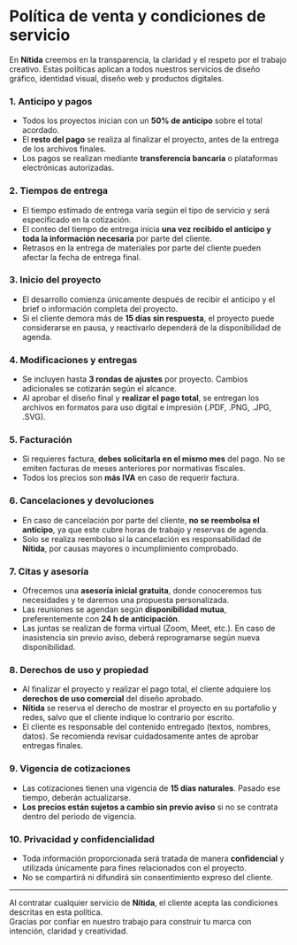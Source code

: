 # Política de venta y condiciones de servicio

En **Nítida** creemos en la transparencia, la claridad y el respeto por el trabajo creativo. Estas políticas aplican a todos nuestros servicios de diseño gráfico, identidad visual, diseño web y productos digitales.

### 1. Anticipo y pagos

* Todos los proyectos inician con un **50% de anticipo** sobre el total acordado.  
* El **resto del pago** se realiza al finalizar el proyecto, antes de la entrega de los archivos finales.  
* Los pagos se realizan mediante **transferencia bancaria** o plataformas electrónicas autorizadas.

### 2. Tiempos de entrega

- El tiempo estimado de entrega varía según el tipo de servicio y será especificado en la cotización.  
- El conteo del tiempo de entrega inicia **una vez recibido el anticipo y toda la información necesaria** por parte del cliente.  
- Retrasos en la entrega de materiales por parte del cliente pueden afectar la fecha de entrega final.

### 3. Inicio del proyecto

- El desarrollo comienza únicamente después de recibir el anticipo y el brief o información completa del proyecto.  
- Si el cliente demora más de **15 días sin respuesta**, el proyecto puede considerarse en pausa, y reactivarlo dependerá de la disponibilidad de agenda.

### 4. Modificaciones y entregas

- Se incluyen hasta **3 rondas de ajustes** por proyecto. Cambios adicionales se cotizarán según el alcance.  
- Al aprobar el diseño final y **realizar el pago total**, se entregan los archivos en formatos para uso digital e impresión (.PDF, .PNG, .JPG, .SVG).

### 5. Facturación

- Si requieres factura, **debes solicitarla en el mismo mes** del pago. No se emiten facturas de meses anteriores por normativas fiscales.  
- Todos los precios son **más IVA** en caso de requerir factura.

### 6. Cancelaciones y devoluciones

- En caso de cancelación por parte del cliente, **no se reembolsa el anticipo**, ya que este cubre horas de trabajo y reservas de agenda.  
- Solo se realiza reembolso si la cancelación es responsabilidad de **Nítida**, por causas mayores o incumplimiento comprobado.

### 7. Citas y asesoría

- Ofrecemos una **asesoría inicial gratuita**, donde conoceremos tus necesidades y te daremos una propuesta personalizada.  
- Las reuniones se agendan según **disponibilidad mutua**, preferentemente con **24 h de anticipación**.  
- Las juntas se realizan de forma virtual (Zoom, Meet, etc.). En caso de inasistencia sin previo aviso, deberá reprogramarse según nueva disponibilidad.

### 8. Derechos de uso y propiedad

- Al finalizar el proyecto y realizar el pago total, el cliente adquiere los **derechos de uso comercial** del diseño aprobado.  
- **Nítida** se reserva el derecho de mostrar el proyecto en su portafolio y redes, salvo que el cliente indique lo contrario por escrito.  
- El cliente es responsable del contenido entregado (textos, nombres, datos). Se recomienda revisar cuidadosamente antes de aprobar entregas finales.

### 9. Vigencia de cotizaciones

- Las cotizaciones tienen una vigencia de **15 días naturales**. Pasado ese tiempo, deberán actualizarse.  
- **Los precios están sujetos a cambio sin previo aviso** si no se contrata dentro del periodo de vigencia.

### 10. Privacidad y confidencialidad

- Toda información proporcionada será tratada de manera **confidencial** y utilizada únicamente para fines relacionados con el proyecto.  
- No se compartirá ni difundirá sin consentimiento expreso del cliente.

---

Al contratar cualquier servicio de **Nítida**, el cliente acepta las condiciones descritas en esta política.  
Gracias por confiar en nuestro trabajo para construir tu marca con intención, claridad y creatividad.

